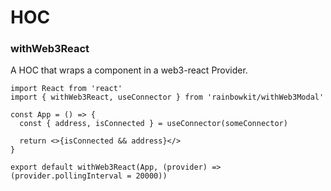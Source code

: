 # HOC

### withWeb3React

A HOC that wraps a component in a web3-react Provider.

```tsx
import React from 'react'
import { withWeb3React, useConnector } from 'rainbowkit/withWeb3Modal'

const App = () => {
  const { address, isConnected } = useConnector(someConnector)

  return <>{isConnected && address}</>
}

export default withWeb3React(App, (provider) => (provider.pollingInterval = 20000))
```
